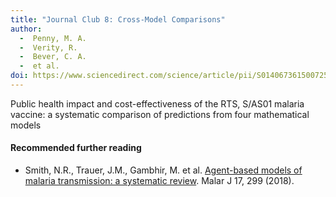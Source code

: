```yaml
---
title: "Journal Club 8: Cross-Model Comparisons"
author: 
  -  Penny, M. A. 
  -  Verity, R. 
  -  Bever, C. A. 
  -  et al. 
doi: https://www.sciencedirect.com/science/article/pii/S0140673615007254
---
```


Public health impact and cost-effectiveness of the RTS, S/AS01 malaria vaccine: a systematic comparison of predictions from four mathematical models

#### Recommended further reading

-  Smith, N.R., Trauer, J.M., Gambhir, M. et al. [Agent-based models of malaria transmission: a systematic review](https://doi.org/10.1186/s12936-018-2442-y). Malar J 17, 299 (2018).

